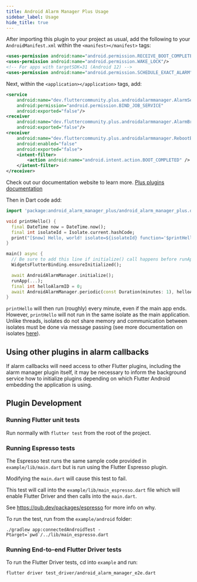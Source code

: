 ```yaml
---
title: Android Alarm Manager Plus Usage
sidebar_label: Usage
hide_title: true
---
```


After importing this plugin to your project as usual, add the following to your
`AndroidManifest.xml` within the `<manifest></manifest>` tags:

```xml
<uses-permission android:name="android.permission.RECEIVE_BOOT_COMPLETED"/>
<uses-permission android:name="android.permission.WAKE_LOCK"/>
<!-- For apps with targetSDK=31 (Android 12) -->
<uses-permission android:name="android.permission.SCHEDULE_EXACT_ALARM"/>
```

Next, within the `<application></application>` tags, add:

```xml
<service
    android:name="dev.fluttercommunity.plus.androidalarmmanager.AlarmService"
    android:permission="android.permission.BIND_JOB_SERVICE"
    android:exported="false"/>
<receiver
    android:name="dev.fluttercommunity.plus.androidalarmmanager.AlarmBroadcastReceiver"
    android:exported="false"/>
<receiver
    android:name="dev.fluttercommunity.plus.androidalarmmanager.RebootBroadcastReceiver"
    android:enabled="false"
    android:exported="false">
    <intent-filter>
        <action android:name="android.intent.action.BOOT_COMPLETED" />
    </intent-filter>
</receiver>
```
Check out our documentation website to learn more. [Plus plugins documentation](https://plus.fluttercommunity.dev/docs/overview)

Then in Dart code add:

```dart
import 'package:android_alarm_manager_plus/android_alarm_manager_plus.dart';

void printHello() {
  final DateTime now = DateTime.now();
  final int isolateId = Isolate.current.hashCode;
  print("[$now] Hello, world! isolate=${isolateId} function='$printHello'");
}

main() async {
  // Be sure to add this line if initialize() call happens before runApp()
  WidgetsFlutterBinding.ensureInitialized();

  await AndroidAlarmManager.initialize();
  runApp(...);
  final int helloAlarmID = 0;
  await AndroidAlarmManager.periodic(const Duration(minutes: 1), helloAlarmID, printHello);
}
```

`printHello` will then run (roughly) every minute, even if the main app ends. However, `printHello`
will not run in the same isolate as the main application. Unlike threads, isolates do not share
memory and communication between isolates must be done via message passing (see more documentation on
isolates [here](https://api.dart.dev/stable/2.0.0/dart-isolate/dart-isolate-library.html)).

## Using other plugins in alarm callbacks

If alarm callbacks will need access to other Flutter plugins, including the
alarm manager plugin itself, it may be necessary to inform the background service how
to initialize plugins depending on which Flutter Android embedding the application is
using.

## Plugin Development

### Running Flutter unit tests

Run normally with `flutter test` from the root of the project.

### Running Espresso tests

The Espresso test runs the same sample code provided in `example/lib/main.dart`
but is run using the Flutter Espresso plugin.

Modifying the `main.dart` will cause this test to fail.

This test will call into the `example/lib/main_espresso.dart` file which
will enable Flutter Driver and then calls into the `main.dart`.

See https://pub.dev/packages/espresso for more info on why.

To run the test, run from the `example/android` folder:

```
./gradlew app:connectedAndroidTest -Ptarget=`pwd`/../lib/main_espresso.dart
```

### Running End-to-end Flutter Driver tests

To run the Flutter Driver tests, cd into `example` and run:

```
flutter driver test_driver/android_alarm_manager_e2e.dart
```

